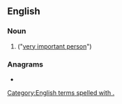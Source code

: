 {{also|vip|VIP}}

==English==

===Noun===
{{en-noun}}

# {{lb|en|initialism}} {{alternative form of|VIP|nodot=1|lang=en}} ("[[very important person]]")

===Anagrams===
* {{l|en|PIV}}

[[Category:English terms spelled with .]]